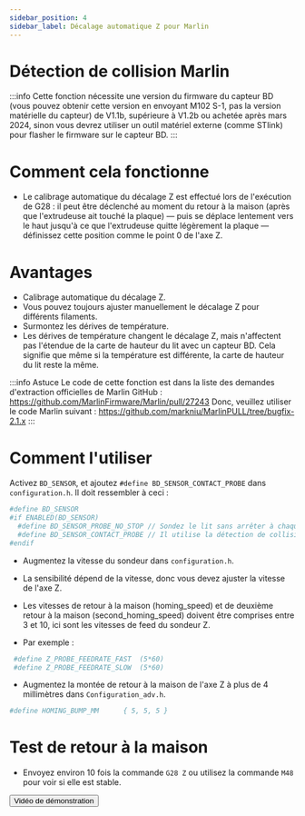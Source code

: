 ```yaml
---
sidebar_position: 4
sidebar_label: Décalage automatique Z pour Marlin
---
```


# Détection de collision Marlin

:::info
Cette fonction nécessite une version du firmware du capteur BD (vous pouvez obtenir cette version en envoyant M102 S-1, pas la version matérielle du capteur)
de V1.1b, supérieure à V1.2b ou achetée après mars 2024, sinon vous devrez utiliser un outil matériel externe (comme STlink) pour flasher le firmware sur le capteur BD.
:::

# Comment cela fonctionne

* Le calibrage automatique du décalage Z est effectué lors de l'exécution de G28 : il peut être déclenché au moment du retour à la maison (après que l'extrudeuse ait touché la plaque) — puis se déplace lentement vers le haut jusqu'à ce que l'extrudeuse quitte légèrement la plaque — définissez cette position comme le point 0 de l'axe Z.

# Avantages

* Calibrage automatique du décalage Z.
* Vous pouvez toujours ajuster manuellement le décalage Z pour différents filaments.
* Surmontez les dérives de température.
* Les dérives de température changent le décalage Z, mais n'affectent pas l'étendue de la carte de hauteur du lit avec un capteur BD. Cela signifie que même si la température est différente, la carte de hauteur du lit reste la même.

:::info Astuce
Le code de cette fonction est dans la liste des demandes d'extraction officielles de Marlin GitHub : https://github.com/MarlinFirmware/Marlin/pull/27243
Donc, veuillez utiliser le code Marlin suivant : https://github.com/markniu/MarlinPULL/tree/bugfix-2.1.x
:::

# Comment l'utiliser

Activez `BD_SENSOR`, et ajoutez `#define BD_SENSOR_CONTACT_PROBE` dans `configuration.h`.
Il doit ressembler à ceci :

``` bash
#define BD_SENSOR
#if ENABLED(BD_SENSOR)
  #define BD_SENSOR_PROBE_NO_STOP // Sondez le lit sans arrêter à chaque point de sondage
  #define BD_SENSOR_CONTACT_PROBE // Il utilise la détection de collision de la buse pour sonder pendant le retour à la maison
#endif
```
* Augmentez la vitesse du sondeur dans `configuration.h`.

* La sensibilité dépend de la vitesse, donc vous devez ajuster la vitesse de l'axe Z.
* Les vitesses de retour à la maison (homing_speed) et de deuxième retour à la maison (second_homing_speed) doivent être comprises entre 3 et 10, ici sont les vitesses de feed du sondeur Z.
* Par exemple :
``` bash
 #define Z_PROBE_FEEDRATE_FAST  (5*60)
 #define Z_PROBE_FEEDRATE_SLOW  (5*60)
```
* Augmentez la montée de retour à la maison de l'axe Z à plus de 4 millimètres dans `Configuration_adv.h`.
``` bash
#define HOMING_BUMP_MM      { 5, 5, 5 } 
```
# Test de retour à la maison
* Envoyez environ 10 fois la commande `G28 Z` ou utilisez la commande `M48` pour voir si elle est stable.

<Button variant="contained" disableElevation href="https://www.youtube.com/watch?v=DzmGyJNS9bY">Vidéo de démonstration</Button>